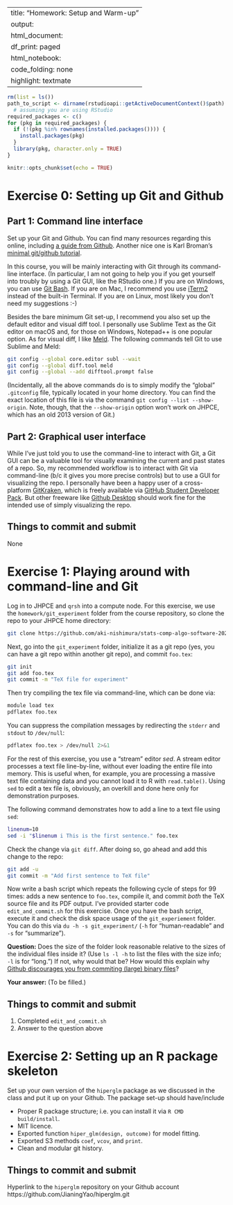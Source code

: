 

---
title: "Homework: Setup and Warm-up"
output:
  html_document:
    df_print: paged
  html_notebook:
    code_folding: none
    highlight: textmate
---


```r
rm(list = ls())
path_to_script <- dirname(rstudioapi::getActiveDocumentContext()$path) 
  # assuming you are using RStudio
required_packages <- c()
for (pkg in required_packages) {
  if (!(pkg %in% rownames(installed.packages()))) {
    install.packages(pkg)
  }
  library(pkg, character.only = TRUE)
}

knitr::opts_chunk$set(echo = TRUE)
```


# Exercise 0: Setting up Git and Github

## Part 1: Command line interface 

Set up your Git and Github. 
You can find many resources regarding this online, including [a guide from Github](https://docs.github.com/en/get-started/quickstart/set-up-git).
Another nice one is Karl Broman's [minimal git/github tutorial](https://kbroman.org/github_tutorial/).

In this course, you will be mainly interacting with Git through its command-line interface. 
(In particular, I am not going to help you if you get yourself into troubly by using a Git GUI, like the RStudio one.)
If you are on Windows, you can use [Git Bash](https://www.atlassian.com/git/tutorials/git-bash). 
If you are on Mac, I recommend you use [iTerm2](https://iterm2.com/) instead of the built-in Terminal. 
If you are on Linux, most likely you don't need my suggestions :-)

Besides the bare minimum Git set-up, I recommend you also set up the default editor and visual diff tool. 
I personally use Sublime Text as the Git editor on macOS and, for those on Windows, Notepad++ is one popular option. As for visual diff, I like [Meld](https://meldmerge.org/).
The following commands tell Git to use Sublime and Meld:

```bash
git config --global core.editor subl --wait
git config --global diff.tool meld
git config --global --add difftool.prompt false
```

(Incidentally, all the above commands do is to simply modify the "global" `.gitconfig` file, typically located in your home directory. You can find the exact location of this file is via the command `git config --list --show-origin`. Note, though, that the `--show-origin` option won't work on JHPCE, which has an old 2013 version of Git.)

## Part 2: Graphical user interface

While I've just told you to use the command-line to interact with Git, a Git GUI can be a valuable tool for visually examining the current and past states of a repo.
So, my recommended workflow is to interact with Git via command-line (b/c it gives you more precise controls) but to use a GUI for visualizing the repo. 
I personally have been a happy user of a cross-platform [GitKraken](https://www.gitkraken.com/), which is freely available via [GitHub Student Developer Pack](https://education.github.com/pack/). 
But other freeware like [Github Desktop](https://desktop.github.com/) should work fine for the intended use of simply visualizing the repo. 

## Things to commit and submit

None



# Exercise 1: Playing around with command-line and Git

Log in to JHPCE and `qrsh` into a compute node. 
For this exercise, we use the `homework/git_experiment` folder from the course repository, so clone the repo to your JHPCE home directory:

```bash
git clone https://github.com/aki-nishimura/stats-comp-algo-software-2023
```

Next, go into the `git_experiment` folder, initialize it as a git repo (yes, you can have a git repo within another git repo), and commit `foo.tex`:

```bash
git init
git add foo.tex
git commit -m "TeX file for experiment" 
```

Then try compiling the tex file via command-line, which can be done via:

```bash
module load tex
pdflatex foo.tex
``` 

You can suppress the compilation messages by redirecting the `stderr` and `stdout` to `/dev/null`:
```bash
pdflatex foo.tex > /dev/null 2>&1
```

For the rest of this exercise, you use a "stream" editor _sed_. 
A stream editor processes a text file line-by-line, without ever loading the entire file into memory. 
This is useful when, for example, you are processing a massive text file containing data and you cannot load it to R with `read.table()`.
Using `sed` to edit a tex file is, obviously, an overkill and done here only for demonstration purposes.

The following command demonstrates how to add a line to a text file using `sed`: 

```bash
linenum=10
sed -i "$linenum i This is the first sentence." foo.tex
```

Check the change via `git diff`. After doing so, go ahead and add this change to the repo:

```bash
git add -u
git commit -m "Add first sentence to TeX file"
```

Now write a bash script which repeats the following cycle of steps for 99 times: adds a new sentence to `foo.tex`, compile it, and commit *both* the TeX source file and its PDF output. I've provided starter code `edit_and_commit.sh` for this exercise. Once you have the bash script, execute it and check the disk space usage of the `git_experiement` folder. You can do this via `du -h -s git_experiment/` (`-h` for "human-readable" and `-s` for "summarize"). 

**Question:** Does the size of the folder look reasonable relative to the sizes of the individual files inside it? (Use `ls -l -h` to list the files with the size info; `-l` is for "long.") If not, why would that be? How would this explain why [Github discourages you from commiting (large) binary files](https://docs.github.com/en/repositories/working-with-files/managing-large-files/about-large-files-on-github)?

**Your answer:** (To be filled.)

## Things to commit and submit

1. Completed `edit_and_commit.sh`
2. Answer to the question above



# Exercise 2: Setting up an R package skeleton

Set up your own version of the `hiperglm` package as we discussed in the class and put it up on your Github. The package set-up should have/include

* Proper R package structure; i.e. you can install it via `R CMD build/install`.
* MIT licence.
* Exported function `hiper_glm(design, outcome)` for model fitting.
* Exported S3 methods `coef`, `vcov`, and `print`.
* Clean and modular git history.

## Things to commit and submit

Hyperlink to the `hiperglm` repository on your Github account
https://github.com/JianingYao/hiperglm.git 


